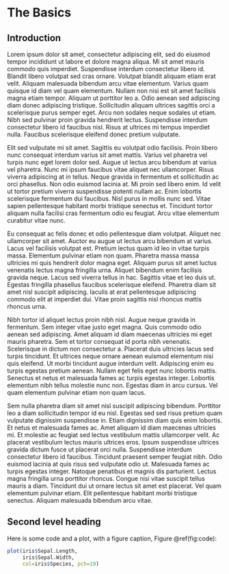 # The Basics {.chapter}

## Introduction

Lorem ipsum dolor sit amet, consectetur adipiscing elit, sed do eiusmod tempor incididunt ut labore et dolore magna aliqua. Mi sit amet mauris commodo quis imperdiet. Suspendisse interdum consectetur libero id. Blandit libero volutpat sed cras ornare. Volutpat blandit aliquam etiam erat velit. Aliquam malesuada bibendum arcu vitae elementum. Varius quam quisque id diam vel quam elementum. Nullam non nisi est sit amet facilisis magna etiam tempor. Aliquam ut porttitor leo a. Odio aenean sed adipiscing diam donec adipiscing tristique. Sollicitudin aliquam ultrices sagittis orci a scelerisque purus semper eget. Arcu non sodales neque sodales ut etiam. Nibh sed pulvinar proin gravida hendrerit lectus. Suspendisse interdum consectetur libero id faucibus nisl. Risus at ultrices mi tempus imperdiet nulla. Faucibus scelerisque eleifend donec pretium vulputate.

Elit sed vulputate mi sit amet. Sagittis eu volutpat odio facilisis. Proin libero nunc consequat interdum varius sit amet mattis. Varius vel pharetra vel turpis nunc eget lorem dolor sed. Augue ut lectus arcu bibendum at varius vel pharetra. Nunc mi ipsum faucibus vitae aliquet nec ullamcorper. Risus viverra adipiscing at in tellus. Neque gravida in fermentum et sollicitudin ac orci phasellus. Non odio euismod lacinia at. Mi proin sed libero enim. Id velit ut tortor pretium viverra suspendisse potenti nullam ac. Enim lobortis scelerisque fermentum dui faucibus. Nisl purus in mollis nunc sed. Vitae sapien pellentesque habitant morbi tristique senectus et. Tincidunt tortor aliquam nulla facilisi cras fermentum odio eu feugiat. Arcu vitae elementum curabitur vitae nunc.

Eu consequat ac felis donec et odio pellentesque diam volutpat. Aliquet nec ullamcorper sit amet. Auctor eu augue ut lectus arcu bibendum at varius. Lacus vel facilisis volutpat est. Pretium lectus quam id leo in vitae turpis massa. Elementum pulvinar etiam non quam. Pharetra massa massa ultricies mi quis hendrerit dolor magna eget. Aliquam purus sit amet luctus venenatis lectus magna fringilla urna. Aliquet bibendum enim facilisis gravida neque. Lacus sed viverra tellus in hac. Sagittis vitae et leo duis ut. Egestas fringilla phasellus faucibus scelerisque eleifend. Pharetra diam sit amet nisl suscipit adipiscing. Iaculis at erat pellentesque adipiscing commodo elit at imperdiet dui. Vitae proin sagittis nisl rhoncus mattis rhoncus urna.

Nibh tortor id aliquet lectus proin nibh nisl. Augue neque gravida in fermentum. Sem integer vitae justo eget magna. Quis commodo odio aenean sed adipiscing. Amet aliquam id diam maecenas ultricies mi eget mauris pharetra. Sem et tortor consequat id porta nibh venenatis. Scelerisque in dictum non consectetur a. Placerat duis ultricies lacus sed turpis tincidunt. Et ultrices neque ornare aenean euismod elementum nisi quis eleifend. Ut morbi tincidunt augue interdum velit. Adipiscing enim eu turpis egestas pretium aenean. Nullam eget felis eget nunc lobortis mattis. Senectus et netus et malesuada fames ac turpis egestas integer. Lobortis elementum nibh tellus molestie nunc non. Egestas diam in arcu cursus. Vel quam elementum pulvinar etiam non quam lacus.

Sem nulla pharetra diam sit amet nisl suscipit adipiscing bibendum. Porttitor leo a diam sollicitudin tempor id eu nisl. Egestas sed sed risus pretium quam vulputate dignissim suspendisse in. Etiam dignissim diam quis enim lobortis. Et netus et malesuada fames ac. Amet aliquam id diam maecenas ultricies mi. Et molestie ac feugiat sed lectus vestibulum mattis ullamcorper velit. Ac placerat vestibulum lectus mauris ultrices eros. Ipsum suspendisse ultrices gravida dictum fusce ut placerat orci nulla. Suspendisse interdum consectetur libero id faucibus. Tincidunt praesent semper feugiat nibh. Odio euismod lacinia at quis risus sed vulputate odio ut. Malesuada fames ac turpis egestas integer. Natoque penatibus et magnis dis parturient. Lectus magna fringilla urna porttitor rhoncus. Congue nisi vitae suscipit tellus mauris a diam. Tincidunt dui ut ornare lectus sit amet est placerat. Vel quam elementum pulvinar etiam. Elit pellentesque habitant morbi tristique senectus. Aliquam malesuada bibendum arcu vitae.

## Second level heading

Here is some code and a plot, with a figure caption, Figure \@ref(fig:code):

```r

plot(iris$Sepal.Length,
     iris$Sepal.Width,
     col=iris$Species, pch=19)

```

